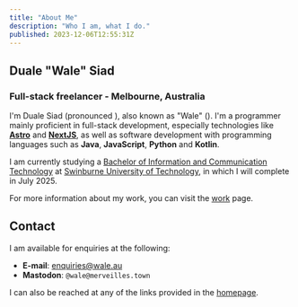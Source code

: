 ```yaml
---
title: "About Me"
description: "Who I am, what I do."
published: 2023-12-06T12:55:31Z
---
```



## Duale "Wale" Siad
### Full-stack freelancer - Melbourne, Australia
I'm Duale Siad (pronounced <IPA transcription="broad" characters="duˈɑː.li ˈsi.æd" phonetic="do-UH-lee SEE-ad" />), also known as "Wale" (<IPA transcription="broad" characters="wɑːli" phonetic="WUH-lee"/>).
I'm a programmer mainly proficient in full-stack development, especially technologies like [**Astro**](https://astro.build) and [**NextJS**](https://nextjs.org), as well as software development with programming languages such as **Java**, **JavaScript**, **Python** and **Kotlin**.

I am currently studying a [Bachelor of Information and Communication Technology](https://www.swinburne.edu.au/course/undergraduate/bachelor-of-information-and-communication-technology/) at [Swinburne University of Technology](https://www.swinburne.edu.au), in which I will complete in July 2025.

For more information about my work, you can visit the [work](/work) page.

## Contact
I am available for enquiries at the following:
- **E-mail**: <a href='mai&#108;to&#58;e%&#54;Eq&#117;irie%&#55;3&#64;&#119;ale&#46;&#97;u'>enqui&#114;ies&#64;&#119;a&#108;e&#46;au</a>
- **Mastodon**: `@wale@merveilles.town`

I can also be reached at any of the links provided in the [homepage](/).